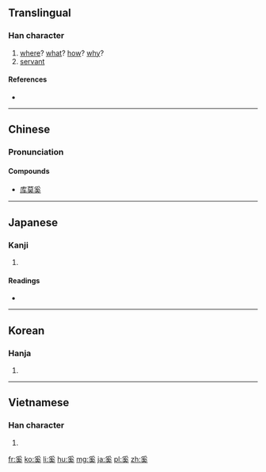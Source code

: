 ==Translingual==

===Han character===
{{Han char|rn=37|rad=大|as=07|sn=10|four=20430|canj=BVIK|ids=⿱⿱爫幺大}}

# [[where]]? [[what]]? [[how]]? [[why]]?
# [[servant]]

====References====
* {{Han ref|kx=0252.100|dkj=05930|dj=0514.050|hdz=10541.110|uh=595A|ud=22874|bh=AE4F|bd=44623}}

----

==Chinese==
{{zh-forms}}

===Pronunciation===
{{zh-pron
|m=xī
|c=hai4
|mc=y
|oc=y
|ma=
|cat=conj,adv,pron,n
}}

====Compounds====
* [[库莫奚]]

----

==Japanese==

===Kanji===
{{ja-kanji|grade=|rs=大07}}

# {{defn|lang=ja|sort=大07}}

====Readings====
* {{ja-readings|on=[[けい]] (kei)|kun=[[なんぞ]] (nanzo)}}

----

==Korean==

===Hanja===
{{ko-hanja|hangeul=해|rv=hae|mr=hae}}

# {{defn|lang=ko|sort=大07}}

----

==Vietnamese==

===Han character===
{{vi-hantu|[[hề]]|rs=大07}}

# {{defn|lang=vi|sort=大07}}

[[fr:奚]]
[[ko:奚]]
[[li:奚]]
[[hu:奚]]
[[mg:奚]]
[[ja:奚]]
[[pl:奚]]
[[zh:奚]]